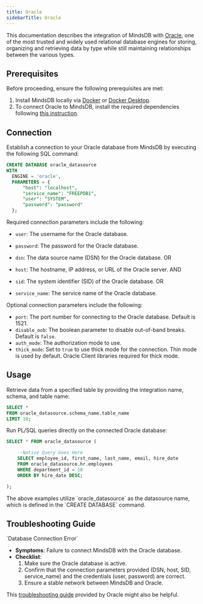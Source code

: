 ```yaml
---
title: Oracle
sidebarTitle: Oracle
---
```


This documentation describes the integration of MindsDB with [Oracle](https://www.techopedia.com/definition/8711/oracle-database), one of the most trusted and widely used relational database engines for storing, organizing and retrieving data by type while still maintaining relationships between the various types.

## Prerequisites

Before proceeding, ensure the following prerequisites are met:

1. Install MindsDB locally via [Docker](/setup/self-hosted/docker) or [Docker Desktop](/setup/self-hosted/docker-desktop).
2. To connect Oracle to MindsDB, install the required dependencies following [this instruction](/setup/self-hosted/docker#install-dependencies).

## Connection

Establish a connection to your Oracle database from MindsDB by executing the following SQL command:

```sql
CREATE DATABASE oracle_datasource
WITH
  ENGINE = 'oracle',
  PARAMETERS = {
      "host": "localhost",
      "service_name": "FREEPDB1",
      "user": "SYSTEM",
      "password": "password"
  };
```

Required connection parameters include the following:

* `user`: The username for the Oracle database.
* `password`: The password for the Oracle database.

* `dsn`: The data source name (DSN) for the Oracle database.
OR
* `host`: The hostname, IP address, or URL of the Oracle server.
AND
* `sid`: The system identifier (SID) of the Oracle database.
OR
* `service_name`: The service name of the Oracle database.

Optional connection parameters include the following:

* `port`: The port number for connecting to the Oracle database. Default is 1521.
* `disable_oob`: The boolean parameter to disable out-of-band breaks. Default is `false`.
* `auth_mode`: The authorization mode to use.
* `thick_mode`: Set to `true` to use thick mode for the connection. Thin mode is used by default. Oracle Client libraries required for thick mode.

## Usage

Retrieve data from a specified table by providing the integration name, schema, and table name:

```sql
SELECT *
FROM oracle_datasource.schema_name.table_name
LIMIT 10;
```

Run PL/SQL queries directly on the connected Oracle database:

```sql
SELECT * FROM oracle_datasource (

    --Native Query Goes Here
    SELECT employee_id, first_name, last_name, email, hire_date
    FROM oracle_datasource.hr.employees
    WHERE department_id = 10
    ORDER BY hire_date DESC;

);
```

<Note>
The above examples utilize `oracle_datasource` as the datasource name, which is defined in the `CREATE DATABASE` command.
</Note>

## Troubleshooting Guide

<Warning>
`Database Connection Error`

* **Symptoms**: Failure to connect MindsDB with the Oracle database.
* **Checklist**:
    1. Make sure the Oracle database is active.
    2. Confirm that the connection parameters provided (DSN, host, SID, service_name) and the credentials (user, password) are correct.
    3. Ensure a stable network between MindsDB and Oracle.
</Warning>

This [troubleshooting guide](https://docs.oracle.com/en/database/oracle/oracle-database/19/ntqrf/database-connection-issues.html) provided by Oracle might also be helpful.